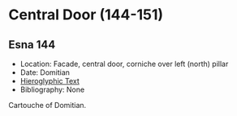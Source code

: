 # Central Door (144-151) {-}

## Esna 144 {-}

<style>
  .col2 {
    columns: 2 300px;         /* number of columns and width in pixels*/
    -webkit-columns: 2 300px; /* chrome, safari */
    -moz-columns: 2 300px;    /* firefox */
    -webkit-column-break-inside: avoid;
    -page-break-inside: avoid;
    -break-inside: avoid;
  }

</style>

- Location: Facade, central door, corniche over left (north) pillar
- Date: Domitian
- [Hieroglyphic Text](https://www.ifao.egnet.net/uploads/publications/enligne/Temples-Esna002.pdf#page=329){target="_blank"}
- Bibliography: None  
  
Cartouche of Domitian.